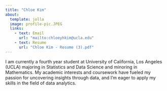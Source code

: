```yaml
---
title: "Chloe Kim"
about:
  template: jolla
  image: profile-pic.JPEG
  links:
    - text: Email
      url: "mailto:chloeyhkim@ucla.edu"
    - text: Resume
      url: "Chloe Kim - Resume (3).pdf"
---
```


I am currently a fourth year student at University of California, Los Angeles (UCLA) majoring in Statistics and Data Science and minoring in Mathematics. My academic interests and coursework have fueled my passion for uncovering insights through data, and I'm eager to apply my skills in the field of data analytics.
